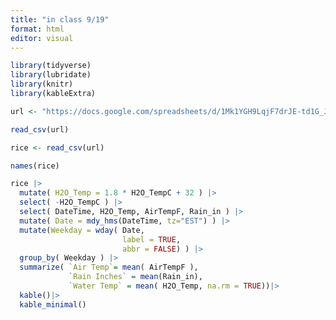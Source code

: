 ```yaml
---
title: "in class 9/19"
format: html
editor: visual
---
```


```r
library(tidyverse)
library(lubridate)
library(knitr)
library(kableExtra)

url <- "https://docs.google.com/spreadsheets/d/1Mk1YGH9LqjF7drJE-td1G_JkdADOU0eMlrP01WFBT8s/pub?gid=0&single=true&output=csv"

read_csv(url)

rice <- read_csv(url)

```

```r
names(rice)
```

```r
rice |>
  mutate( H2O_Temp = 1.8 * H2O_TempC + 32 ) |>
  select( -H2O_TempC ) |>
  select( DateTime, H2O_Temp, AirTempF, Rain_in ) |>
  mutate( Date = mdy_hms(DateTime, tz="EST") ) |>
  mutate(Weekday = wday( Date, 
                         label = TRUE,
                         abbr = FALSE) ) |>
  group_by( Weekday ) |>
  summarize( `Air Temp`= mean( AirTempF ),
             `Rain Inches` = mean(Rain_in),
             `Water Temp` = mean( H2O_Temp, na.rm = TRUE))|>
  kable()|>
  kable_minimal()




```
